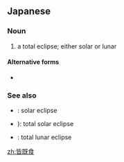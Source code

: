 ==Japanese==
{{ja-kanjitab|かい|き|しょく|yomi=on}}

===Noun===
{{ja-noun|かいきしょく}}

# a total eclipse; either solar or lunar

====Alternative forms====
* {{l|ja|皆既蝕}}

===See also===
* {{ja-r|日食|にっしょく}}: solar eclipse
* {{ja-r|皆既日食|かいきにっしょく}}): total solar eclipse
* {{ja-r|皆既月食|かいきげっしょく}}: total lunar eclipse

[[zh:皆既食]]